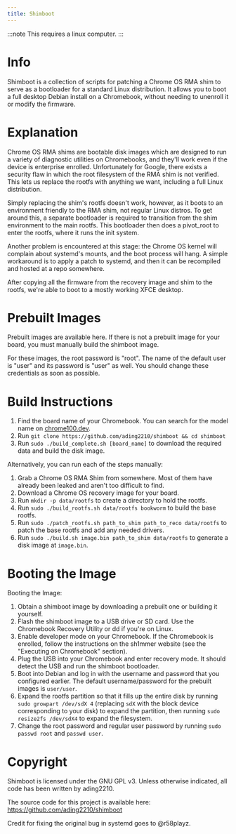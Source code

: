 ```yaml
---
title: Shimboot
---
```


:::note
This requires a linux computer.
:::

# Info
Shimboot is a collection of scripts for patching a Chrome OS RMA shim to serve as a bootloader for a standard Linux distribution. It allows you to boot a full desktop Debian install on a Chromebook, without needing to unenroll it or modify the firmware.


# Explanation
Chrome OS RMA shims are bootable disk images which are designed to run a variety of diagnostic utilities on Chromebooks, and they'll work even if the device is enterprise enrolled. Unfortunately for Google, there exists a security flaw in which the root filesystem of the RMA shim is not verified. This lets us replace the rootfs with anything we want, including a full Linux distribution.

Simply replacing the shim's rootfs doesn't work, however, as it boots to an environment friendly to the RMA shim, not regular Linux distros. To get around this, a separate bootloader is required to transition from the shim environment to the main rootfs. This bootloader then does a pivot_root to enter the rootfs, where it runs the init system.

Another problem is encountered at this stage: the Chrome OS kernel will complain about systemd's mounts, and the boot process will hang. A simple workaround is to apply a patch to systemd, and then it can be recompiled and hosted at a repo somewhere.

After copying all the firmware from the recovery image and shim to the rootfs, we're able to boot to a mostly working XFCE desktop.


# Prebuilt Images
Prebuilt images are available here. If there is not a prebuilt image for your board, you must manually build the shimboot image. 

For these images, the root password is "root". The name of the default user is "user" and its password is "user" as well. You should change these credentials as soon as possible.

# Build Instructions
1. Find the board name of your Chromebook. You can search for the model name on [chrome100.dev](https://chrome100.dev).
2. Run `git clone https://github.com/ading2210/shimboot && cd shimboot`
3. Run `sudo ./build_complete.sh [board_name]` to download the required data and build the disk image.

Alternatively, you can run each of the steps manually:
1. Grab a Chrome OS RMA Shim from somewhere. Most of them have already been leaked and aren't too difficult to find.
2. Download a Chrome OS recovery image for your board.
3. Run `mkdir -p data/rootfs` to create a directory to hold the rootfs.
4. Run `sudo ./build_rootfs.sh data/rootfs bookworm` to build the base rootfs.
5. Run `sudo ./patch_rootfs.sh path_to_shim path_to_reco data/rootfs` to patch the base rootfs and add any needed drivers.
6. Run `sudo ./build.sh image.bin path_to_shim data/rootfs` to generate a disk image at `image.bin`. 


# Booting the Image
Booting the Image:
1. Obtain a shimboot image by downloading a prebuilt one or building it yourself. 
2. Flash the shimboot image to a USB drive or SD card. Use the Chromebook Recovery Utility or dd if you're on Linux.
3. Enable developer mode on your Chromebook. If the Chromebook is enrolled, follow the instructions on the sh1mmer website (see the "Executing on Chromebook" section).
4. Plug the USB into your Chromebook and enter recovery mode. It should detect the USB and run the shimboot bootloader.
5. Boot into Debian and log in with the username and password that you configured earlier. The default username/password for the prebuilt images is `user/user`.
6. Expand the rootfs partition so that it fills up the entire disk by running `sudo growpart /dev/sdX 4` (replacing `sdX` with the block device corresponding to your disk) to expand the partition, then running `sudo resize2fs /dev/sdX4` to expand the filesystem.
7. Change the root password and regular user password by running `sudo passwd root` and `passwd user`.


# Copyright
Shimboot is licensed under the GNU GPL v3. Unless otherwise indicated, all code has been written by ading2210.

The source code for this project is available here: https://github.com/ading2210/shimboot

Credit for fixing the original bug in systemd goes to @r58playz.
